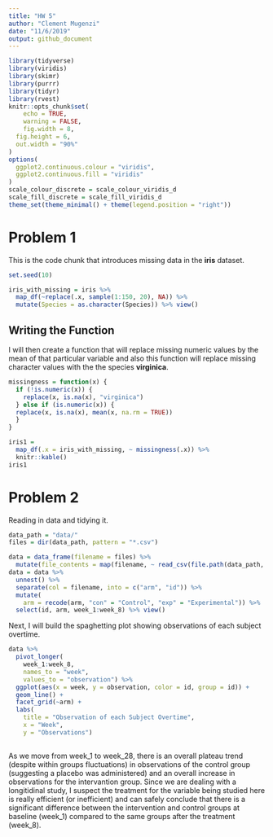 ```yaml
---
title: "HW 5"
author: "Clement Mugenzi"
date: "11/6/2019"
output: github_document
---
```


```r
library(tidyverse)
library(viridis)
library(skimr)
library(purrr)
library(tidyr)
library(rvest)
knitr::opts_chunk$set(
	echo = TRUE,
	warning = FALSE,
	fig.width = 8, 
  fig.height = 6,
  out.width = "90%"
)
options(
  ggplot2.continuous.colour = "viridis",
  ggplot2.continuous.fill = "viridis"
)
scale_colour_discrete = scale_colour_viridis_d
scale_fill_discrete = scale_fill_viridis_d
theme_set(theme_minimal() + theme(legend.position = "right"))
```

# Problem 1

This is the code chunk that introduces missing data in the **iris** dataset.

```r
set.seed(10)

iris_with_missing = iris %>% 
  map_df(~replace(.x, sample(1:150, 20), NA)) %>%
  mutate(Species = as.character(Species)) %>% view()
```

## Writing the Function

I will then create a function that will replace missing numeric values by the mean of that particular variable and also this function will replace missing character values with the the species **virginica**.


```r
missingness = function(x) {
  if (!is.numeric(x)) {
    replace(x, is.na(x), "virginica")
  } else if (is.numeric(x)) {
  replace(x, is.na(x), mean(x, na.rm = TRUE))
  }
}
```

```r
iris1 = 
  map_df(.x = iris_with_missing, ~ missingness(.x)) %>% 
  knitr::kable()
iris1
```


# Problem 2

Reading in data and tidying it.

```r
data_path = "data/" 
files = dir(data_path, pattern = "*.csv") 

data = data_frame(filename = files) %>% 
  mutate(file_contents = map(filename, ~ read_csv(file.path(data_path, .))))  
data = data %>% 
  unnest() %>% 
  separate(col = filename, into = c("arm", "id")) %>% 
  mutate(
    arm = recode(arm, "con" = "Control", "exp" = "Experimental")) %>% 
  select(id, arm, week_1:week_8) %>% view()
```

Next, I will build the spaghetting plot showing observations of each subject overtime.

```r
data %>%
  pivot_longer(
    week_1:week_8,
    names_to = "week",
    values_to = "observation") %>% 
  ggplot(aes(x = week, y = observation, color = id, group = id)) +
  geom_line() +
  facet_grid(~arm) +
  labs(
    title = "Observation of each Subject Overtime",
    x = "Week",
    y = "Observations")
  
```

As we move from week_1 to week_28, there is an overall plateau trend (despite within groups fluctuations) in observations of the control group (suggesting a placebo was administered) and an overall increase in observations for the intervantion group. Since we are dealing with a longitidinal study, I suspect the treatment for the variable being studied here is really efficient (or inefficient) and can safely conclude that there is a significant difference between the intervention and control groups at baseline (week_1) compared to the same groups after the treatment (week_8).








































































